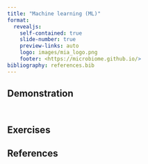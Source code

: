 ```yaml
---
title: "Machine learning (ML)"
format:
  revealjs:
    self-contained: true
    slide-number: true
    preview-links: auto
    logo: images/mia_logo.png
    footer: <https://microbiome.github.io/>
bibliography: references.bib
---
```


##

::: {.notes}

:::

## Demonstration

## {auto-animate="true"}

```r

```

## Exercises

## References
